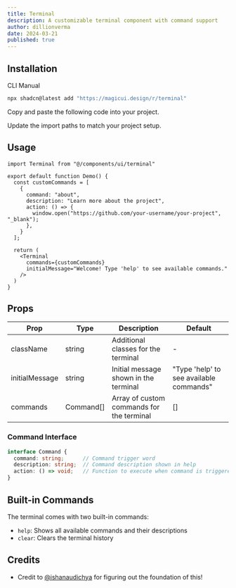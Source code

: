 ```yaml
---
title: Terminal
description: A customizable terminal component with command support
author: dillionverma
date: 2024-03-21
published: true
---
```


<ComponentPreview name="terminal-demo" />

## Installation

<Tabs defaultValue="cli">

<TabsList>
  <TabsTrigger value="cli">CLI</TabsTrigger>
  <TabsTrigger value="manual">Manual</TabsTrigger>
</TabsList>
<TabsContent value="cli">

```bash
npx shadcn@latest add "https://magicui.design/r/terminal"
```

</TabsContent>

<TabsContent value="manual">

<Steps>

<Step>Copy and paste the following code into your project.</Step>

<ComponentSource name="terminal" />

<Step>Update the import paths to match your project setup.</Step>

</Steps>

</TabsContent>

</Tabs>

## Usage

```tsx
import Terminal from "@/components/ui/terminal"

export default function Demo() {
  const customCommands = [
    {
      command: "about",
      description: "Learn more about the project",
      action: () => {
        window.open("https://github.com/your-username/your-project", "_blank");
      },
    }
  ];

  return (
    <Terminal 
      commands={customCommands}
      initialMessage="Welcome! Type 'help' to see available commands."
    />
  )
}
```

## Props

| Prop           | Type      | Description                                | Default |
| -------------- | --------- | ------------------------------------------ | ------- |
| className      | string    | Additional classes for the terminal        | -       |
| initialMessage | string    | Initial message shown in the terminal      | "Type 'help' to see available commands" |
| commands       | Command[] | Array of custom commands for the terminal  | []      |

### Command Interface

```typescript
interface Command {
  command: string;      // Command trigger word
  description: string;  // Command description shown in help
  action: () => void;   // Function to execute when command is triggered
}
```

## Built-in Commands

The terminal comes with two built-in commands:

- `help`: Shows all available commands and their descriptions
- `clear`: Clears the terminal history

## Credits

- Credit to [@ishanaudichya](https://ishanaudichya.xyz) for figuring out the foundation of this!
